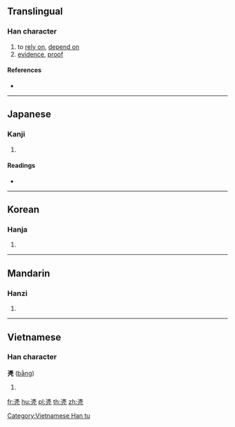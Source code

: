 {{also|憑}}
==Translingual==

===Han character===
{{Han char|rn=16|rad=几|as=12|sn=14|four=|canj=IFHN|ids=⿱馮几}}

# to [[rely on]], [[depend on]]
# [[evidence]], [[proof]]

====References====
* {{Han ref|kx=0134.370|dkj=01798|dj=0300.220|hdz=10278.190|uh=51F4|ud=20980}}

----

==Japanese==

===Kanji===
{{ja-kanji|grade=|rs=几12}}

# {{defn|lang=ja|sort=几12}}

====Readings====
* {{ja-readings|on=[[ひょう]] (hyō)|kun=}}

----

==Korean==

===Hanja===
{{ko-hanja|hangeul=빙|rv=bing|mr=ping|y=ping}}

# {{defn|lang=ko|sort=几12}}

----

==Mandarin==

===Hanzi===
{{cmn-hanzi|pin=[[píng]] ([[ping2]])|wg=p'ing<sup>2</sup>}}

# {{defn|lang=cmn|sort=几12}}

----

==Vietnamese==

===Han character===
'''凴''' ([[bằng]])

# {{defn|lang=vi}}

[[Category:Vietnamese Han tu]]

[[fr:凴]]
[[hu:凴]]
[[pl:凴]]
[[th:凴]]
[[zh:凴]]